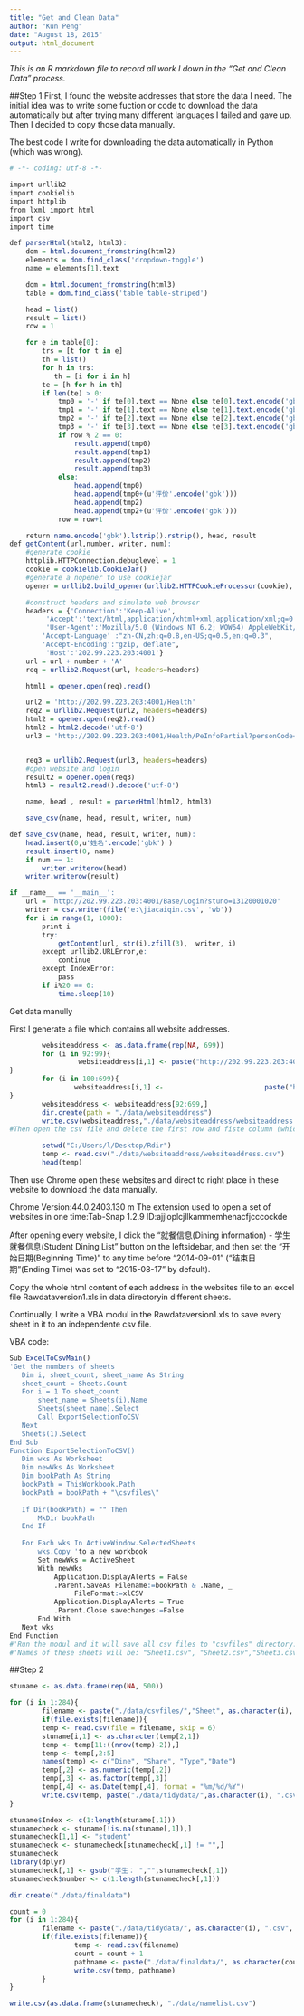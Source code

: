 ```yaml
---
title: "Get and Clean Data"
author: "Kun Peng"
date: "August 18, 2015"
output: html_document
---
```


*This is an R markdown file to record all work I down in the “Get and Clean Data” process.*


##Step 1
First, I found the website addresses that store the data I need. The initial idea was to write some fuction or code to download the data automatically but after trying many different languages I failed and gave up. Then I decided to copy those data manually.

The best code I write for downloading the data automatically in Python (which was wrong). 
```r
# -*- coding: utf-8 -*-

import urllib2
import cookielib
import httplib
from lxml import html
import csv
import time

def parserHtml(html2, html3):
    dom = html.document_fromstring(html2)
    elements = dom.find_class('dropdown-toggle')
    name = elements[1].text

    dom = html.document_fromstring(html3)
    table = dom.find_class('table table-striped')

    head = list()
    result = list()
    row = 1

    for e in table[0]:
        trs = [t for t in e]
        th = list()
        for h in trs:
           th = [i for i in h]
        te = [h for h in th]
        if len(te) > 0:
            tmp0 = '-' if te[0].text == None else te[0].text.encode('gbk').lstrip().rstrip()
            tmp1 = '-' if te[1].text == None else te[1].text.encode('gbk').lstrip().rstrip()
            tmp2 = '-' if te[2].text == None else te[2].text.encode('gbk').lstrip().rstrip()
            tmp3 = '-' if te[3].text == None else te[3].text.encode('gbk').lstrip().rstrip()
            if row % 2 == 0:
                result.append(tmp0)
                result.append(tmp1)
                result.append(tmp2)
                result.append(tmp3)
            else:
                head.append(tmp0)
                head.append(tmp0+(u'评价'.encode('gbk')))
                head.append(tmp2)
                head.append(tmp2+(u'评价'.encode('gbk')))
            row = row+1

    return name.encode('gbk').lstrip().rstrip(), head, result
def getContent(url,number, writer, num):
    #generate cookie
    httplib.HTTPConnection.debuglevel = 1
    cookie = cookielib.CookieJar()
    #generate a nopener to use cookiejar
    opener = urllib2.build_opener(urllib2.HTTPCookieProcessor(cookie), urllib2.HTTPHandler)

    #construct headers and simulate web browser
    headers = {'Connection':'Keep-Alive',
         'Accept':'text/html,application/xhtml+xml,application/xml;q=0.9,*/*;q=0.8',
         'User-Agent':'Mozilla/5.0 (Windows NT 6.2; WOW64) AppleWebKit/537.36 (KHTML, like Gecko) Chrome/29.0.1547.66 Safari/537.36',
        'Accept-Language' :"zh-CN,zh;q=0.8,en-US;q=0.5,en;q=0.3",
        'Accept-Encoding':"gzip, deflate",
         'Host':'202.99.223.203:4001'}
    url = url + number + 'A'
    req = urllib2.Request(url, headers=headers)

    html1 = opener.open(req).read()

    url2 = 'http://202.99.223.203:4001/Health'
    req2 = urllib2.Request(url2, headers=headers)
    html2 = opener.open(req2).read()
    html2 = html2.decode('utf-8')
    url3 = 'http://202.99.223.203:4001/Health/PeInfoPartial?personCode=13120001020'+number


    req3 = urllib2.Request(url3, headers=headers)
    #open website and login 
    result2 = opener.open(req3)
    html3 = result2.read().decode('utf-8')

    name, head , result = parserHtml(html2, html3)

    save_csv(name, head, result, writer, num)

def save_csv(name, head, result, writer, num):
    head.insert(0,u'姓名'.encode('gbk') )
    result.insert(0, name)
    if num == 1:
        writer.writerow(head)
    writer.writerow(result)

if __name__ == '__main__':
    url = 'http://202.99.223.203:4001/Base/Login?stuno=13120001020'
    writer = csv.writer(file('e:\jiacaiqin.csv', 'wb'))
    for i in range(1, 1000):
        print i
        try:
            getContent(url, str(i).zfill(3),  writer, i)
        except urllib2.URLError,e:
            continue
        except IndexError:
            pass
        if i%20 == 0:
            time.sleep(10)

```
Get data manully

First I generate a file which contains all website addresses.
```r
        websiteaddress <- as.data.frame(rep(NA, 699))         
        for (i in 92:99){
                 websiteaddress[i,1] <- paste("http://202.99.223.203:4001/Base/Login?stuno=131200010200",as.character(i),"A",sep = "")
}
        for (i in 100:699){
                websiteaddress[i,1] <-                         paste("http://202.99.223.203:4001/Base/Login?stuno=13120001020",as.character(i),"A",sep = "")
}
        websiteaddress <- websiteaddress[92:699,]         
        dir.create(path = "./data/websiteaddress")         
        write.csv(websiteaddress,"./data/websiteaddress/websiteaddress.csv")         
#Then open the csv file and delete the first row and fiste column (which contains index and a colname)
```

```r
        setwd("C:/Users/l/Desktop/Rdir")
        temp <- read.csv("./data/websiteaddress/websiteaddress.csv")
        head(temp)
```
Then use Chrome open these websites and direct to right place in these website to download the data manually.

Chrome Version:44.0.2403.130 m The extension used to open a set of websites in one time:Tab-Snap 1.2.9 ID:ajjloplcjllkammemhenacfjcccockde

After opening every website, I click the “就餐信息(Dining information) - 学生就餐信息(Student Dining List” button on the leftsidebar, and then set the “开始日期(Beginning Time)” to any time before “2014-09-01” (“结束日期”(Ending Time) was set to “2015-08-17” by default).

Copy the whole html content of each address in the websites file to an excel file Rawdataversion1.xls in data directoryin different sheets.

Continually, I write a VBA modul in the Rawdataversion1.xls to save every sheet in it to an independente csv file.

VBA code:
```r
Sub ExcelToCsvMain()
'Get the numbers of sheets
   Dim i, sheet_count, sheet_name As String
   sheet_count = Sheets.Count
   For i = 1 To sheet_count
       sheet_name = Sheets(i).Name
       Sheets(sheet_name).Select
       Call ExportSelectionToCSV
   Next
   Sheets(1).Select
End Sub
Function ExportSelectionToCSV()
   Dim wks As Worksheet
   Dim newWks As Worksheet
   Dim bookPath As String
   bookPath = ThisWorkbook.Path
   bookPath = bookPath + "\csvfiles\"
   
   If Dir(bookPath) = "" Then
       MkDir bookPath
   End If
   
   For Each wks In ActiveWindow.SelectedSheets
       wks.Copy 'to a new workbook
       Set newWks = ActiveSheet
       With newWks
           Application.DisplayAlerts = False
           .Parent.SaveAs Filename:=bookPath & .Name, _
                FileFormat:=xlCSV
           Application.DisplayAlerts = True
           .Parent.Close savechanges:=False
       End With
   Next wks
End Function
#'Run the modul and it will save all csv files to "csvfiles" directory. 
#'Names of these sheets will be: "Sheet1.csv", "Sheet2.csv","Sheet3.csv", etc.
```

##Step 2

```r
stuname <- as.data.frame(rep(NA, 500))

for (i in 1:284){
        filename <- paste("./data/csvfiles/","Sheet", as.character(i), ".csv", sep = "")
        if(file.exists(filename)){
        temp <- read.csv(file = filename, skip = 6)
        stuname[i,1] <- as.character(temp[2,1])
        temp <- temp[11:((nrow(temp)-2)),]
        temp <- temp[,2:5]
        names(temp) <- c("Dine", "Share", "Type","Date")
        temp[,2] <- as.numeric(temp[,2])
        temp[,3] <- as.factor(temp[,3])
        temp[,4] <- as.Date(temp[,4], format = "%m/%d/%Y")
        write.csv(temp, paste("./data/tidydata/",as.character(i), ".csv", sep = ""))}
}

stuname$Index <- c(1:length(stuname[,1]))
stunamecheck <- stuname[!is.na(stuname[,1]),]
stunamecheck[1,1] <- "student"
stunamecheck <- stunamecheck[stunamecheck[,1] != "",]
stunamecheck
library(dplyr)
stunamecheck[,1] <- gsub("学生： ","",stunamecheck[,1])
stunamecheck$number <- c(1:length(stunamecheck[,1]))

dir.create("./data/finaldata")

count = 0
for (i in 1:284){
        filename <- paste("./data/tidydata/", as.character(i), ".csv", sep = "")
        if(file.exists(filename)){
                temp <- read.csv(filename)
                count = count + 1
                pathname <- paste("./data/finaldata/", as.character(count), ".csv", sep = "")
                write.csv(temp, pathname)
        }
}

write.csv(as.data.frame(stunamecheck), "./data/namelist.csv")

```
